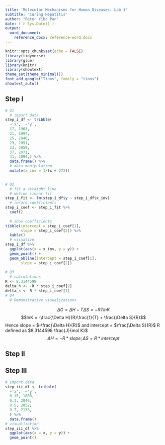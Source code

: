 ```yaml
---
title: 'Molecular Mechanisms for Human Diseases: Lab 1'
subtitle: "Curing Hepatitis"
author: "Peter Yibo Pan"
date: (`r Sys.Date()`)
output:
  word_document:
    reference_docx: reference-word.docx
---
```


```r
knitr::opts_chunk$set(echo = FALSE)
library(tidyverse)
library(glue)
library(knitr)
library(showtext)
theme_set(theme_minimal())
font_add_google("Tinos", family = "tinos")
showtext_auto()
```

## Step I

```r

# Q1
  # import data 
step_i_df <- tribble(
  ~'x',  ~'y',
  17, 1963, 
  21, 1997, 
  25, 2046, 
  29, 2051, 
  33, 2059, 
  37, 2071,
  41, 2094,) %>%
  data.frame() %>% 
  # data manipulation
  mutate(x_inv = 1/(x + 273))
  

# Q2
  # fit a straight line
  # define linear fit
step_i_fit <- lm(step_i_df$y ~ step_i_df$x_inv)
  # record coefficients
step_i_coef <- step_i_fit %>%
  coef()
  
  # show coefficients
tibble(intercept = step_i_coef[1], 
       slope = step_i_coef[2]) %>%
  kable()
  # visualize
step_i_df %>% 
  ggplot(aes(x = x_inv, y = y)) + 
  geom_point() + 
  geom_abline(intercept = step_i_coef[1], 
       slope = step_i_coef[2])
  
# Q3 
  # calculations
R <- 8.3144598
delta_h <- -R * step_i_coef[2]
delta_s <- R * step_i_coef[1]
# Q4
  # Demonstrative visualizations

```

$$ \Delta G = \Delta H- T \Delta S = -RTlnK$$ $$lnK = -\frac{\Delta H}{R}\frac{1}{T} + \frac{\Delta S}{R}$$ Hence slope = $-\frac{\Delta H}{R}$ and intercept = $\frac{\Delta S}{R}$ R defined as $8.3144598 \frac{J}{mol K}$ $$ \Delta H = - R * slope; \Delta S = R * intercept$$

## Step II

## Step III
```r
# import data
step_iii_df <- tribble(
  ~'x',  ~'y',
  0.15, 1808, 
  0.3, 2046, 
  0.5, 2052, 
  0.7, 2153, 
  ) %>%
  data.frame() 
# visualization
step_iii_df %>%
  ggplot(aes(x = x, y = y)) + 
  geom_point()


```
